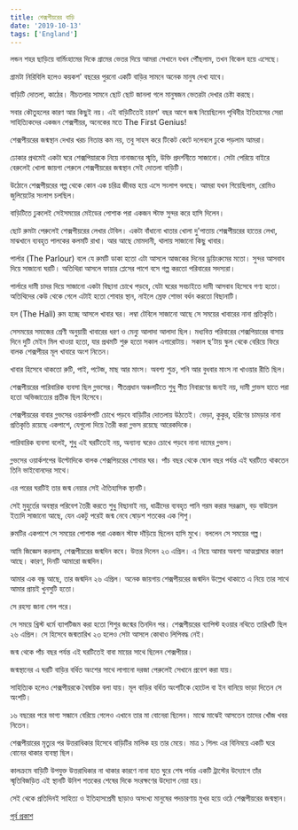 ```yaml
---
title: শেক্সপীয়রের বাড়ি
date: '2019-10-13'
tags: ['England']
---
```


লন্ডন শহর ছাড়িয়ে বার্মিংহামের দিকে গ্রামের ভেতর দিয়ে আমরা সেখানে যখন পৌঁছলাম, তখন বিকেল হয়ে এসেছে।

গ্রামটা নিরিবিলি হলেও কয়কশ' বছরের পুরনো একটি বাড়ির সামনে অনেক মানুষ দেখা যাবে। 

বাড়িটি দোতলা, কাঠের। নীচতলার সামনে ছোট ছোট জানলা গলে মানুষজন ভেতরটা দেখার চেষ্টা করছে।

সবার কৌতুহলের কারণ আর কিছুই নয়। এই বাড়িটিতেই চারশ' বছর আগে জন্ম নিয়েছিলেন পৃথিবীর ইতিহাসের সেরা সাহিত্যিকদের একজন শেক্সপীয়র, অনেকের মতে The First Genius!

শেক্সপীয়রের জন্মস্থান দেখার খরচ নিতান্ত কম নয়, তবু সাহস করে টিকেট কেটে দলেবলে ঢুকে পড়লাম আমরা।

ঢোকার প্রথমেই একটা ঘরে শেক্সপিয়ারকে নিয়ে নানাজনের স্মৃতি, উক্তি প্রদর্শনীতে সাজানো। সেটা পেরিয়ে বাইরে বেরুলেই খোলা জায়গা পেরুলে শেক্সপীয়রের জন্মস্থান সেই দোতলা বাড়িটি। 

উঠোনে শেক্সপীয়রের গল্প থেকে কোন এক চরিত্র জীবন্ত হয়ে এসে সংলাপ বলছে। আমরা যখন গিয়েছিলাম, রোমিও জুলিয়েটের সংলাপ চলছিল।

বাড়িটিতে ঢুকলেই সেইসময়ের মেইডের পোশাক পরা একজন স্টাফ সুন্দর করে হাসি দিলেন। 

ছোট রুমটা পেরুলেই শেক্সপীয়রের লেখার টেবিল। একটা বাঁধানো খাতার খোলা দু'পাতায় শেক্সপীয়রের হাতের লেখা, মাঝখানে ব্যবহৃত পালকের কলমটি রাখা। আর আছে মোমদানী, থালায় সাজানো কিছু খাবার।

পার্লার (The Parlour) বলে যে রুমটি ডাকা হতো এটা আসলে আজকের দিনের ড্রয়িংরুমের মতো। সুন্দর আসবাব দিয়ে সাজানো ঘরটি। অতিথিরা আসলে ফায়ার প্লেসের পাশে বসে গল্প করতো পরিবারের সদস্যরা। 

পার্লারে দামী চাদর দিয়ে সাজানো একটা বিছানা চোখে পড়বে, যেটা ঘরের সবচাইতে দামী আসবাব হিসেবে গণ্য হতো। অতিথিদের কেউ থেকে গেলে এটাই হতো শোবার স্থান, নাইলে স্রেফ শোভা বর্ধন করতো বিছানাটি।

হল (The Hall) রুম হচ্ছে আসলে খাবার ঘর। লম্বা টেবিলে সাজানো আছে সে সময়ের খাবারের নানা প্রতিকৃতি।

সেসময়ের সমাজের শ্রেণী অনুয়ায়ী খাবারের ধরণ ও মেন্যু আলাদা আলাদা ছিল। মধ্যবিত্ত পরিবারের শেক্সপিয়ারের বাসায় দিনে দুটি মেইন মিল খাওয়া হতো, যার প্রথমটি শুরু হতো সকাল এগারোটায়। সকাল ছ'টায় স্কুল থেকে বেরিয়ে ফিরে বালক শেক্সপীয়র মূল খাবারে অংশ নিতেন।

খাবার হিসেবে থাকতো রুটি, পাই, পটেজ, মাছ আর মাংস। অবশ্য শুক্র, শনি আর বুধবার মাংস না খাওয়ার রীতি ছিল।

শেক্সপীয়রের পারিবারিক ব্যবসা ছিল গ্লভসের। শীতপ্রধান অঞ্চলটিতে শুধু শীত নিবারণের জন্যই নয়, দামী গ্লাভস হাতে পরা হতো অভিজাত্যের প্রতীক ছিল হিসেবে। 

শেক্সপীয়রের বাবার গ্লভসের ওয়ার্কশপটি চোখে পড়বে বাড়িটির দোতলায় উঠতেই। ভেড়া, কুকুর, হরিণের চামড়ার নানা প্রতিকৃতি রয়েছে একপাশে, যেগুলো দিয়ে তৈরী করা গ্লভস রয়েছে আরেকদিকে।

পারিবারিক ব্যবসা বলেই, শুধু এই ঘরটিতেই নয়, অন্যান্য ঘরেও চোখে পড়বে নানা দামের গ্লভস।

গ্লভসের ওয়ার্কশপের উল্টোদিকে বালক শেক্সপিয়রের শোবার ঘর। পাঁচ বছর থেকে ষোল বছর পর্যন্ত এই ঘরটিতে থাকতেন তিনি ভাইবোনদের সাথে।

এর পরের ঘরটিই তার জন্ম নেয়ার সেই ঐতিহাসিক স্থানটি।

সেই মুহুর্তের অবস্থার পরিবেশ তৈরী করতে শুধু বিছানাই নয়, ধাত্রীদের ব্যবহৃত পানি গরম করার সরঞ্জাম, বড় বাউয়েল ইত্যদি সাজানো আছে, যেন একটু পরেই জন্ম নেবে ষোড়শ শতকের এক শিশু।

রুমটির একপাশে সে সময়ের পোশাক পরা একজন স্টাফ দাঁড়িয়ে ছিলেন হাসি মুখে। বললেন সে সময়ের গল্প।

আমি জিজ্ঞেস করলাম, শেক্সপীয়রের জন্মদিন কবে। উত্তর দিলেন ২৩ এপ্রিল। এ নিয়ে আমার অবশ্য আত্মশ্লাঘার কারণ আছে। কারণ, দিনটি আমারো জন্মদিন। 

আমার এক বন্ধু আছে, তার জন্মদিন ২৬ এপ্রিল। অনেক জায়গায় শেক্সপীয়রের জন্মদিন উল্লেখ থাকাতে এ নিয়ে তার সাথে আমার প্রায়ই খুনসুটি হতো।

সে রহস্য জানা গেল পরে।

সে সময়ে খ্রিস্ট ধর্মে ব্যাপটিজম করা হতো শিশুর জন্মের তিনদিন পর। শেক্সপীয়রের ব্যাপিস্ট হওয়ার নথিতে তারিখটি ছিল ২৬ এপ্রিল। সে হিসেবে জন্মতারিখ ২৩ হলেও সেটা আসলে কোথাও লিপিবদ্ধ নেই। 

জন্ম থেকে পাঁচ বছর পর্যন্ত এই ঘরটিতেই বাবা মায়ের সাথে ছিলেন শেক্সপীয়র।

জন্মস্থানের এ ঘরটি বাড়ির বর্ধিত অংশের সাথে লাগানো দরজা পেরুলেই সেখানে প্রবেশ করা যায়।

সাহিত্যিক হলেও শেক্সপীয়রকে বৈষয়িক বলা যায়। মূল বাড়ির বর্ধিত অংশটিকে হোটেল বা ইন বানিয়ে ভাড়া দিতেন সে অংশটি।

১৬ বছরের পরে ভাগ্য সন্ধানে বেরিয়ে গেলেও এখানে তার মা বোনেরা ছিলেন। মাঝে মাঝেই আসতেন তাদের খোঁজ খবর নিতেন।

শেক্সপীয়ারের মৃত্যুর পর উত্তরাধিকার হিসেবে বাড়িটির মালিক হয় তার মেয়ে। মাত্র ১ শিলং এর বিনিময়ে একটি ঘরে বোনের থাকার ব্যবস্থা ছিল। 

কালক্রমে বাড়িটি উপযুক্ত উত্তরাধিকার না থাকার কারণে নানা হাত ঘুরে শেষ পর্যন্ত একটি ট্রাস্টের উদ্যোগে তাঁর স্মৃতিবিজড়িত এই স্থানটি উনিশ শতকের শেষের দিকে সংরক্ষণের উদ্যোগ নেয়া হয়।

সেই থেকে প্রতিদিনই সাহিত্য ও ইতিহাসপ্রেমী ছাড়াও অসংখ্য মানুষের পদচারণায় মুখর হয়ে ওঠে শেক্সপীয়রের জন্মস্থান।

[পূর্ব প্রকাশ](https://www.facebook.com/ashraful.alam/posts/10156232482420583)